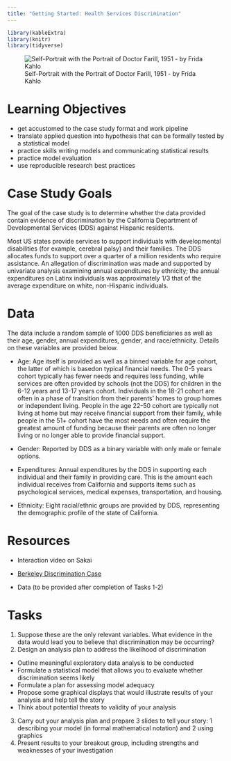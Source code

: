 ```yaml
---
title: "Getting Started: Health Services Discrimination"
---
```


```r
library(kableExtra)
library(knitr)
library(tidyverse)
```
![Self-Portrait with the Portrait of Doctor Farill, 1951 - by Frida Kahlo](images/kahlo.jpg)

# Learning Objectives

- get accustomed to the case study format and work pipeline
- translate applied question into hypothesis that can be formally tested by a statistical model
- practice skills writing models and communicating statistical results
- practice model evaluation 
- use reproducible research best practices

# Case Study Goals

The goal of the case study is to determine whether the data provided contain evidence of discrimination by the California Department of Developmental Services (DDS) against Hispanic residents.

Most US states provide services to support individuals with developmental disabilities (for example, cerebral palsy) and their families.  The DDS allocates funds to support over a quarter of a million residents who require assistance.  An allegation of discrimination was made and supported by univariate analysis examining annual expenditures by ethnicity; the annual expenditures on Latinx individuals was approximately 1/3 that of the average expenditure on white, non-Hispanic individuals.


# Data

The data include a random sample of 1000 DDS beneficiaries as well as their age, gender, annual expenditures, gender, and race/ethnicity. Details on these variables are provided below.

- Age: Age itself is provided as well as a binned variable for age cohort, the latter of which is basedon typical financial needs. The 0-5 years cohort typically has fewer needs and requires less funding, while services are often provided by schools (not the DDS) for children in the 6-12 years and 13-17 years cohort. Individuals in the 18-21 cohort are often in a phase of transition from their parents' homes to group homes or independent living. People in the age 22-50 cohort are typically not living at home but may receive financial support from their family, while people in the 51+ cohort have the most needs and often require the greatest amount of funding because their parents are often no longer living or no longer able to provide financial support.

- Gender: Reported by DDS as a binary variable with only male or female options.

- Expenditures: Annual expenditures by the DDS in supporting each individual and their family in providing care. This is the amount each individual receives from California and supports items such as psychological services, medical expenses, transportation, and housing.

- Ethnicity: Eight racial/ethnic groups are provided by DDS, representing the demographic profile of the state of California.

# Resources

- Interaction video on Sakai

- [Berkeley Discrimination Case](decks/berkeley.html)

- Data (to be provided after completion of Tasks 1-2)

# Tasks

1. Suppose these are the only relevant variables. What evidence in the data would lead you to believe that discrimination may be occurring?
2. Design an analysis plan to address the likelihood of discrimination
  - Outline meaningful exploratory data analysis to be conducted
  - Formulate a statistical model that allows you to evaluate whether discrimination seems likely
  - Formulate a plan for assessing model adequacy
  - Propose some graphical displays that would illustrate results of your analysis and help tell the story
  - Think about potential threats to validity of your analysis
3. Carry out your analysis plan and prepare 3 slides to tell your story:  1 describing your model (in formal mathematical notation) and 2 using graphics
4. Present results to your breakout group, including strengths and weaknesses of your investigation




